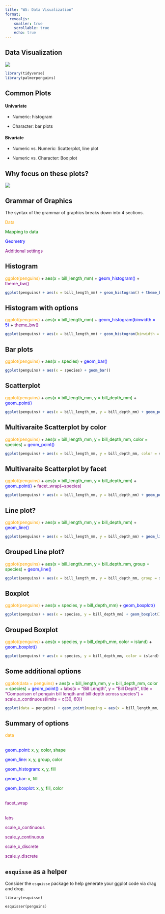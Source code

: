 ```yaml
---
title: "W5: Data Visualization"
format: 
  revealjs:
    smaller: true
    scrollable: true
    echo: true
---
```


## Data Visualization

![](../images/Intro_To_R_2.png)

```r
library(tidyverse)
library(palmerpenguins)
```

## Common Plots

#### Univariate

-   Numeric: histogram

-   Character: bar plots

#### Bivariate

-   Numeric vs. Numeric: Scatterplot, line plot

-   Numeric vs. Character: Box plot

## Why focus on these plots?

![](https://www.oreilly.com/api/v2/epubs/9781466508910/files/image/fig5-1.png)

## Grammar of Graphics

The syntax of the grammar of graphics breaks down into 4 sections.

[Data]{style="color:orange"}

[Mapping to data]{style="color:green"}

[Geometry]{style="color:blue"}

[Additional settings]{style="color:purple"}

## Histogram

[ggplot(penguins)]{style="color:orange"} + [aes(x = bill_length_mm)]{style="color:green"} + [geom_histogram()]{style="color:blue"} + [theme_bw()]{style="color:purple"}

```r
ggplot(penguins) + aes(x = bill_length_mm) + geom_histogram() + theme_bw()
```

## Histogram with options

[ggplot(penguins)]{style="color:orange"} + [aes(x = bill_length_mm)]{style="color:green"} + [geom_histogram(binwidth = 5)]{style="color:blue"} + [theme_bw()]{style="color:purple"}

```r
ggplot(penguins) + aes(x = bill_length_mm) + geom_histogram(binwidth = 5) + theme_bw()
```

## Bar plots

[ggplot(penguins)]{style="color:orange"} + [aes(x = species)]{style="color:green"} + [geom_bar()]{style="color:blue"}

```r
ggplot(penguins) + aes(x = species) + geom_bar()
```

## Scatterplot

[ggplot(penguins)]{style="color:orange"} + [aes(x = bill_length_mm, y = bill_depth_mm)]{style="color:green"} + [geom_point()]{style="color:blue"}

```r
ggplot(penguins) + aes(x = bill_length_mm, y = bill_depth_mm) + geom_point()
```

## Multivaraite Scatterplot by color

[ggplot(penguins)]{style="color:orange"} + [aes(x = bill_length_mm, y = bill_depth_mm, color = species)]{style="color:green"} + [geom_point()]{style="color:blue"}

```r
ggplot(penguins) + aes(x = bill_length_mm, y = bill_depth_mm, color = species) + geom_point()
```

## Multivaraite Scatterplot by facet

[ggplot(penguins)]{style="color:orange"} + [aes(x = bill_length_mm, y = bill_depth_mm)]{style="color:green"} + [geom_point()]{style="color:blue"} + [facet_wrap(\~species)]{style="color:purple"}

```r
ggplot(penguins) + aes(x = bill_length_mm, y = bill_depth_mm) + geom_point() + facet_wrap(~species)
```

## Line plot?

[ggplot(penguins)]{style="color:orange"} + [aes(x = bill_length_mm, y = bill_depth_mm)]{style="color:green"} + [geom_line()]{style="color:blue"}

```r
ggplot(penguins) + aes(x = bill_length_mm, y = bill_depth_mm) + geom_line()
```

## Grouped Line plot?

[ggplot(penguins)]{style="color:orange"} + [aes(x = bill_length_mm, y = bill_depth_mm, group = species)]{style="color:green"} + [geom_line()]{style="color:blue"}

```r
ggplot(penguins) + aes(x = bill_length_mm, y = bill_depth_mm, group = species) + geom_line()
```

## Boxplot

[ggplot(penguins)]{style="color:orange"} + [aes(x = species, y = bill_depth_mm)]{style="color:green"} + [geom_boxplot()]{style="color:blue"}

```r
ggplot(penguins) + aes(x = species, y = bill_depth_mm) + geom_boxplot()
```

## Grouped Boxplot

[ggplot(penguins)]{style="color:orange"} + [aes(x = species, y = bill_depth_mm, color = island)]{style="color:green"} + [geom_boxplot()]{style="color:blue"}

```r
ggplot(penguins) + aes(x = species, y = bill_depth_mm, color = island) + geom_boxplot()
```

## Some additional options

[ggplot(data = penguins)]{style="color:orange"} + [aes(x = bill_length_mm, y = bill_depth_mm, color = species)]{style="color:green"} + [geom_point()]{style="color:blue"} + [labs(x = "Bill Length", y = "Bill Depth", title = "Comparison of penguin bill length and bill depth across species") + scale_x_continuous(limits = c(30, 60))]{style="color:purple"}

```r
ggplot(data = penguins) + geom_point(mapping = aes(x = bill_length_mm, y = bill_depth_mm, color = species)) + labs(x = "Bill Length", y = "Bill Depth", title = "Comparison of penguin bill length and bill depth across species") + scale_x_continuous(limits = c(30, 60))
```

## Summary of options

[data]{style="color:orange"}

\
[geom_point]{style="color:blue"}: [x, y, color, shape]{style="color:green"}

[geom_line]{style="color:blue"}: [x, y, group, color]{style="color:green"}

[geom_histogram]{style="color:blue"}: [x, y, fill]{style="color:green"}

[geom_bar]{style="color:blue"}: [x, fill]{style="color:green"}

[geom_boxplot]{style="color:blue"}: [x, y, fill, color]{style="color:green"}

\
[facet_wrap]{style="color:purple"}

\
[labs]{style="color:purple"}

[scale_x_continuous]{style="color:purple"}

[scale_y_continuous]{style="color:purple"}

[scale_x_discrete]{style="color:purple"}

[scale_y_discrete]{style="color:purple"}

## `esquisse` as a helper

Consider the `esquisse` package to help generate your ggplot code via drag and drop.

```         
library(esquisse)

esquisser(penguins)
```

